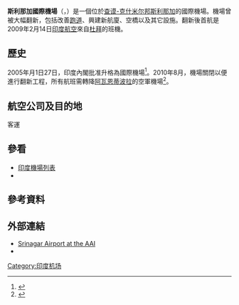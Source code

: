 {{Infobox airport
| name         = 斯利那加機場<br>Srinagar International Airport
| |IATA        = SXR
| ICAO         = VISR
<center>{{Location map|India airport|width=250|float=center
|caption=|mark=Airplane_silhouette.svg|marksize=10
|label=SXR|position=right
|lat_deg=34|lat_min=00|lat_sec=06|lat_dir=N
|lon_deg=74|lon_min=45|lon_sec=44|lon_dir=E
}}<small>機場位置</small></center>
| type         = 軍民合用
| image        = Lapangan terbang Srinagar.jpg
| image-width  = 250
| image2-width = 250
| operator     = [[印度机场管理局|印度机场管理局]]
| city-served  = [[斯利那加|斯利那加]]
| location     = [[印度|印度]][[查谟-克什米尔邦|查谟-克什米尔邦]][[斯利那加|斯利那加]]
| elevation-m  = 1,655
| elevation-f  = 5,429
| coordinates  = {{coord|33|59|13.7|N|074|46|27.3|E|type:airport}}
| website      =
| metric-elev  = yes
| metric-rwy   = yes
| r1-number    = 13/31
| r1-length-m  = 3,685
| r1-length-f  = 12,090
| r1-surface   = [[瀝青|瀝青]]
|stat-year= 2014-15
|stat1-header= 旅客量
|stat1-data= 2,040,808 ({{increase}}1.9%)
|stat2-header= 航班量
|stat2-data= 14,828 ({{decrease}}3.0%)
|stat3-header= 貨運吞吐量
|stat3-data= 5,636 ({{increase}}51.4%)
| footnotes    = 來源：[[印度机场管理局|AAI]]<ref name="traffic_stats1">[http://www.aai.aero/traffic_news/mar2k15annex3.pdf AAI Traffic News] {{webarchive|url=https://web.archive.org/web/20150518083223/http://www.aai.aero/traffic_news/mar2k15annex3.pdf |date=2015-05-18 }}</ref><ref name="traffic_stats2">[http://www.aai.aero/traffic_news/mar2k15annex2.pdf AAI Traffic News] {{webarchive|url=https://web.archive.org/web/20150708053343/http://www.aai.aero/traffic_news/mar2k15annex2.pdf |date=2015-07-08 }}</ref><ref name="traffic_stats3">[http://www.aai.aero/traffic_news/mar2k15annex4.pdf AAI Traffic News] {{webarchive|url=https://web.archive.org/web/20150708052343/http://www.aai.aero/traffic_news/mar2k15annex4.pdf |date=2015-07-08 }}</ref>
}}

'''斯利那加國際機場'''（{{lang-en|'''Srinagar International Airport'''}}，{{airport codes|SXR|VISR}}）是一個位於[[查谟-克什米尔邦|查谟-克什米尔邦]][[斯利那加|斯利那加]]的國際機場。機場曾被大幅翻新，包括改善[[跑道|跑道]]、興建新航廈、空橋以及其它設施。翻新後首航是2009年2月14日[[印度航空|印度航空]]來自[[杜拜|杜拜]]的班機。

==歷史==
2005年月1日27日，印度內閣批准升格為國際機場<ref>{{cite web|url=http://timesofindia.indiatimes.com/india/Srinagar-airport-gets-international-status/articleshow/1003052.cms |title=Srinagar airport gets international status|date=27 January 2005 |accessdate=5 February 2014}}</ref>。2010年8月，機場關閉以便進行翻新工程，所有航班需轉降[[阿瓦恩蒂波拉|阿瓦恩蒂波拉]]的空軍機場<ref>{{cite news |url=http://www.ndtv.com/india-news/flights-to-kashmir-valley-despite-srinagar-airport-closure-429374 |title=Slights to Kashmir valley despite Srinagar airport closure |work=NDTV |date=30 August 2010 |accessdate=9 July 2015 |archive-date=2017-06-25 |archive-url=https://web.archive.org/web/20170625023734/http://www.ndtv.com/india-news/flights-to-kashmir-valley-despite-srinagar-airport-closure-429374 |dead-url=no }}</ref>。

==航空公司及目的地==
;客運
{{Airport-dest-list
|{{flagicon|印度}}[[印度航空|印度航空]]| [[英迪拉·甘地国际机场|德里]]、[[贾姆穆機場|贾姆穆]]、[[库索克·巴库拉·伦坡切机场|莱镇]]
|{{flagicon|印度}}[[印度亞洲航空|印度亞洲航空]]|[[英迪拉·甘地国际机场|德里]]
|{{flagicon|印度}}[[走吧航空|走吧航空]]| [[英迪拉·甘地国际机场|德里]]、[[贾姆穆機場|贾姆穆]]、[[贾特拉帕蒂·希瓦吉国际机场|孟買]]、[[贾特拉帕蒂·希瓦吉国际机场|孟買]]、巴特那
|{{flagicon|印度}}[[靛藍航空|靛藍航空]]| [[英迪拉·甘地国际机场|德里]]、加爾各答、[[大師拉姆·達斯梓國際機場|阿姆利则]]、邦加羅爾、[[贾特拉帕蒂·希瓦吉国际机场|孟買]]、[[贾姆穆機場|贾姆穆]]、勒克瑙（2017年12月29日開航）
|{{flagicon|印度}}[[捷特航空|捷特航空]]| [[英迪拉·甘地国际机场|德里]]、[[贾特拉帕蒂·希瓦吉国际机场|孟買]]、台拉登
|{{flagicon|印度}}[[香料航空|香料航空]]|[[英迪拉·甘地国际机场|德里]]、[[贾姆穆機場|贾姆穆]]、[[昌迪加尔機場|昌迪加尔]]
|{{flagicon|印度}}[[維斯特拉航空|維斯特拉航空]]|[[英迪拉·甘地国际机场|德里]]、[[贾姆穆機場|贾姆穆]]
}}

==參看==
*[[印度機場列表|印度機場列表]]
*

==參考資料==
{{reflist|}}

==外部連結==
*[https://web.archive.org/web/20140107103358/http://www.aai.aero/allAirports/Srinagar.jsp Srinagar Airport at the AAI]
*{{WAD|VISR}}

[[Category:印度机场|Category:印度机场]]